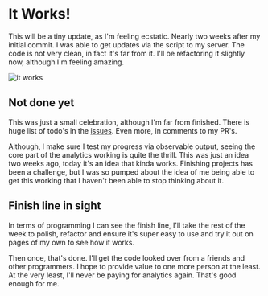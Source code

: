 # It Works!

This will be a tiny update, as I'm feeling ecstatic. Nearly two weeks after my initial 
commit. I was able to get updates via the script to my server. The code is not very clean, 
in fact it's far from it. I'll be refactoring it slightly now, although I'm feeling amazing. 

![it works](../../../public/it-works.png)

## Not done yet

This was just a small celebration, although I'm far from finished. There is huge list 
of todo's in the [issues](https://github.com/Cijin/ioignition/issues). Even more, in comments 
to my PR's.

Although, I make sure I test my progress via observable output, seeing the core part of the analytics 
working is quite the thrill. This was just an idea two weeks ago, today it's an idea that kinda 
works. Finishing projects has been a challenge, but I was so pumped about the idea of me being able 
to get this working that I haven't been able to stop thinking about it.

## Finish line in sight

In terms of programming I can see the finish line, I'll take the rest of the week to polish, refactor 
and ensure it's super easy to use and try it out on pages of my own to see how it works.

Then once, that's done. I'll get the code looked over from a friends and other programmers. I hope to provide 
value to one more person at the least. At the very least, I'll never be paying for analytics again. That's good 
enough for me.
